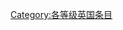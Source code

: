 {{catmore1|[[Wikipedia:英国專題|Wikipedia:英国專題]]}}
{{Articles by Quality|topic=英国|project=英国|format=toc}}
{{emptycat}}

[[Category:各等级英国条目|Category:各等级英国条目]]